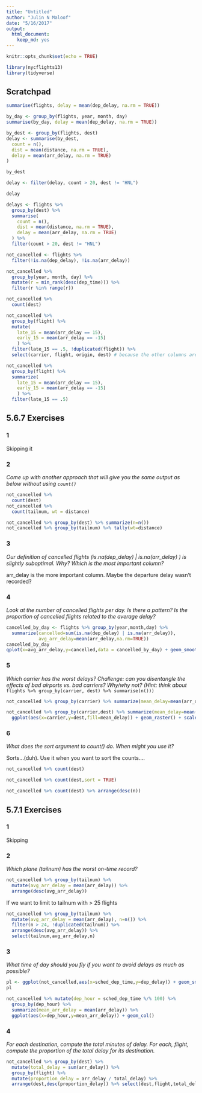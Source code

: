 ```yaml
---
title: "Untitled"
author: "Julin N Maloof"
date: "5/16/2017"
output: 
  html_document: 
    keep_md: yes
---
```


```r
knitr::opts_chunk$set(echo = TRUE)
```



```r
library(nycflights13)
library(tidyverse)
```

## Scratchpad

```r
summarise(flights, delay = mean(dep_delay, na.rm = TRUE))
```

```r
by_day <- group_by(flights, year, month, day)
summarise(by_day, delay = mean(dep_delay, na.rm = TRUE))
```

```r
by_dest <- group_by(flights, dest)
delay <- summarise(by_dest,
  count = n(),
  dist = mean(distance, na.rm = TRUE),
  delay = mean(arr_delay, na.rm = TRUE)
)

by_dest

delay <- filter(delay, count > 20, dest != "HNL")

delay
```

```r
delays <- flights %>% 
  group_by(dest) %>% 
  summarise(
    count = n(),
    dist = mean(distance, na.rm = TRUE),
    delay = mean(arr_delay, na.rm = TRUE)
  ) %>% 
  filter(count > 20, dest != "HNL")

```

```r
not_cancelled <- flights %>% 
  filter(!is.na(dep_delay), !is.na(arr_delay))
```

```r
not_cancelled %>% 
  group_by(year, month, day) %>% 
  mutate(r = min_rank(desc(dep_time))) %>% 
  filter(r %in% range(r))
```

```r
not_cancelled %>% 
  count(dest)
```

```r
not_cancelled %>%
  group_by(flight) %>%
  mutate(
    late_15 = mean(arr_delay == 15),
    early_15 = mean(arr_delay == -15)
    ) %>%
  filter(late_15 == .5, !duplicated(flight)) %>%
  select(carrier, flight, origin, dest) # because the other columns are specific to particular days
```

```r
not_cancelled %>%
  group_by(flight) %>%
  summarize(
    late_15 = mean(arr_delay == 15),
    early_15 = mean(arr_delay == -15)
    ) %>%
  filter(late_15 == .5)
```


## 5.6.7 Exercises

### 1

Skipping it

### 2

_Come up with another approach that will give you the same output as below without using `count()`_
```r
not_cancelled %>% 
  count(dest)
not_cancelled %>% 
  count(tailnum, wt = distance)
```

```r
not_cancelled %>% group_by(dest) %>% summarize(n=n())
not_cancelled %>% group_by(tailnum) %>% tally(wt=distance)

```

### 3

_Our definition of cancelled flights (is.na(dep_delay) | is.na(arr_delay) ) is slightly suboptimal. Why? Which is the most important column?_

arr_delay is the more important column.  Maybe the departure delay wasn't recorded?

### 4

_Look at the number of cancelled flights per day. Is there a pattern? Is the proportion of cancelled flights related to the average delay?_

```r
cancelled_by_day <- flights %>% group_by(year,month,day) %>%
  summarize(cancelled=sum(is.na(dep_delay) | is.na(arr_delay)),
            avg_arr_delay=mean(arr_delay,na.rm=TRUE))
cancelled_by_day
qplot(x=avg_arr_delay,y=cancelled,data = cancelled_by_day) + geom_smooth()
```

### 5 

_Which carrier has the worst delays? Challenge: can you disentangle the effects of bad airports vs. bad carriers? Why/why not? (Hint: think about_ `flights %>% group_by(carrier, dest) %>% summarise(n()))`

```r
not_cancelled %>% group_by(carrier) %>% summarize(mean_delay=mean(arr_delay)) %>% arrange(desc(mean_delay))
```

```r
not_cancelled %>% group_by(carrier,dest) %>% summarize(mean_delay=mean(arr_delay)) %>% arrange(desc(mean_delay)) %>%
  ggplot(aes(x=carrier,y=dest,fill=mean_delay)) + geom_raster() + scale_fill_gradient()
```


### 6

_What does the sort argument to count() do. When might you use it?_

Sorts...(duh).  Use it when you want to sort the counts....
```r
not_cancelled %>% count(dest)

not_cancelled %>% count(dest,sort = TRUE)

not_cancelled %>% count(dest) %>% arrange(desc(n))
```

## 5.7.1 Exercises

### 1

Skipping

### 2

_Which plane (tailnum) has the worst on-time record?_


```r
not_cancelled %>% group_by(tailnum) %>%
  mutate(avg_arr_delay = mean(arr_delay)) %>% 
  arrange(desc(avg_arr_delay))
```

If we want to limit to tailnum with > 25 flights
```r
not_cancelled %>% group_by(tailnum) %>%
  mutate(avg_arr_delay = mean(arr_delay), n=n()) %>% 
  filter(n > 24, !duplicated(tailnum)) %>%
  arrange(desc(avg_arr_delay)) %>%
  select(tailnum,avg_arr_delay,n)
```

### 3
_What time of day should you fly if you want to avoid delays as much as possible?_

```r
pl <- ggplot(not_cancelled,aes(x=sched_dep_time,y=dep_delay)) + geom_smooth()
pl
```

```r
not_cancelled %>% mutate(dep_hour = sched_dep_time %/% 100) %>%
  group_by(dep_hour) %>%
  summarize(mean_arr_delay = mean(arr_delay)) %>%
  ggplot(aes(x=dep_hour,y=mean_arr_delay)) + geom_col()
```

### 4

_For each destination, compute the total minutes of delay. For each, flight, compute the proportion of the total delay for its destination._

```r
not_cancelled %>% group_by(dest) %>%
  mutate(total_delay = sum(arr_delay)) %>%
  group_by(flight) %>%
  mutate(proportion_delay = arr_delay / total_delay) %>%
  arrange(dest,desc(proportion_delay)) %>% select(dest,flight,total_delay, proportion_delay)
```


